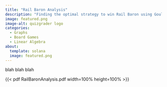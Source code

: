 ```yaml
---
title: "Rail Baron Analysis"
description: "Finding the optimal strategy to win Rail Baron using Gould's Index."
image: featured.png
image-alt: quizgrader logo
categories:
  - Graphs
  - Board Games
  - Linear Algebra
about:
  template: solana
  image: featured.png
---
```


blah blah blah

{{< pdf RailBaronAnalysis.pdf width=100% height=100% >}}

